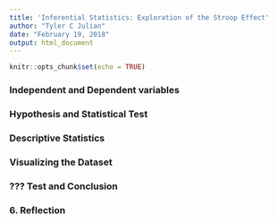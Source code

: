 ```yaml
---
title: 'Inferential Statistics: Exploration of the Stroop Effect'
author: "Tyler C Julian"
date: "February 19, 2018"
output: html_document
---
```


```r
knitr::opts_chunk$set(echo = TRUE)
```

### Independent and Dependent variables

### Hypothesis and Statistical Test

### Descriptive Statistics

### Visualizing the Dataset

### ??? Test and Conclusion

### 6. Reflection